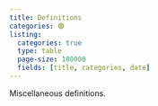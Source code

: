 ```yaml
---
title: Definitions
categories: 🟣
listing: 
  categories: true
  type: table
  page-size: 100000
  fields: [title, categories, date]
---
```


Miscellaneous definitions.
